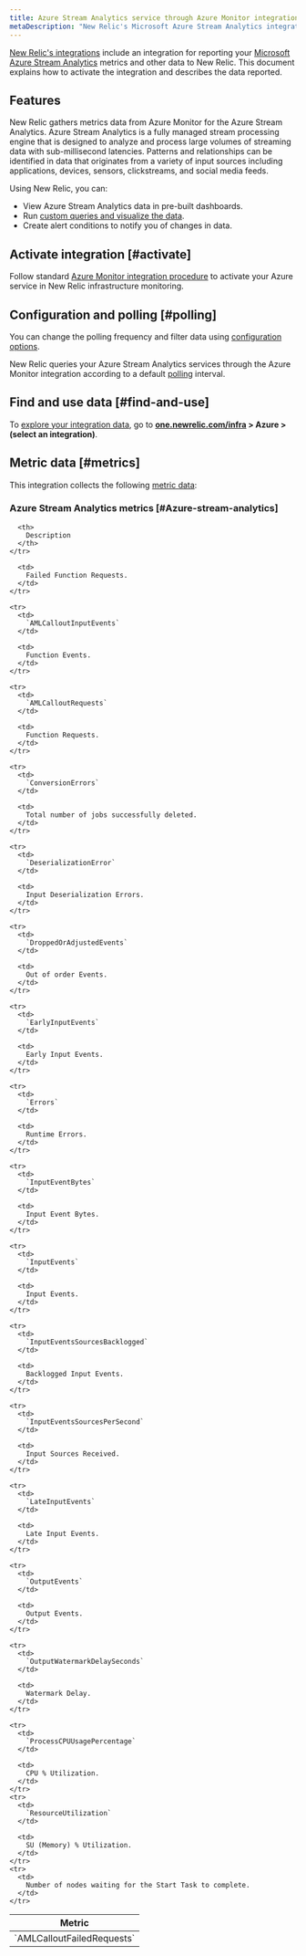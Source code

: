 ```yaml
---
title: Azure Stream Analytics service through Azure Monitor integration
metaDescription: "New Relic's Microsoft Azure Stream Analytics integration: what data it reports and how to enable it."
---
```


[New Relic's integrations](/docs/infrastructure/integrations-getting-started/getting-started/introduction-infrastructure-integrations) include  an integration for reporting your [Microsoft Azure Stream Analytics](https://azure.microsoft.com/en-us/products/stream-Analytics) metrics and other data to New Relic. This document explains how to activate the integration and describes the data reported.

## Features

New Relic gathers metrics data from Azure Monitor for the Azure Stream Analytics. Azure Stream Analytics is a fully managed stream processing engine that is designed to analyze and process large volumes of streaming data with sub-millisecond latencies. Patterns and relationships can be identified in data that originates from a variety of input sources including applications, devices, sensors, clickstreams, and social media feeds.

Using New Relic, you can:

* View Azure Stream Analytics data in pre-built dashboards.
* Run [custom queries and visualize the data](/docs/infrastructure/integrations-getting-started/getting-started/use-integration-data-new-relic-insights).
* Create alert conditions to notify you of changes in data.

## Activate integration [#activate]

Follow standard [Azure Monitor integration procedure](/docs/infrastructure/microsoft-azure-integrations/azure-integrations-list/azure-monitor) to activate your Azure service in New Relic infrastructure monitoring.

## Configuration and polling [#polling]

You can change the polling frequency and filter data using [configuration options](/docs/infrastructure/microsoft-azure-integrations/azure-integrations-list/azure-monitor/#settings).

New Relic queries your Azure Stream Analytics services through the Azure Monitor integration according to a default [polling](/docs/infrastructure/microsoft-azure-integrations/azure-integrations-list/azure-monitor/#settings) interval.

## Find and use data [#find-and-use]

To [explore your integration data](/docs/infrastructure/integrations/find-use-infrastructure-integration-data), go to **[one.newrelic.com/infra](https://one.newrelic.com/infra) > Azure > (select an integration)**.

## Metric data [#metrics]

This integration collects the following [metric data](/docs/infrastructure/integrations-getting-started/getting-started/understand-integration-data-data-types#metric):

### Azure Stream Analytics metrics [#Azure-stream-analytics]

<table>
  <thead>
    <tr>
      <th style={{ width: "300px" }}>
        Metric
      </th>

      <th>
        Description
      </th>
    </tr>
  </thead>

  <tbody>
    <tr>
      <td>
        `AMLCalloutFailedRequests`
      </td>

      <td>
        Failed Function Requests.
      </td>
    </tr>

    <tr>
      <td>
        `AMLCalloutInputEvents`
      </td>

      <td>
        Function Events.
      </td>
    </tr>

    <tr>
      <td>
        `AMLCalloutRequests`
      </td>

      <td>
        Function Requests.
      </td>
    </tr>

    <tr>
      <td>
        `ConversionErrors`
      </td>

      <td>
        Total number of jobs successfully deleted.
      </td>
    </tr>

    <tr>
      <td>
        `DeserializationError`
      </td>

      <td>
        Input Deserialization Errors.
      </td>
    </tr>

    <tr>
      <td>
        `DroppedOrAdjustedEvents`
      </td>

      <td>
        Out of order Events.
      </td>
    </tr>

    <tr>
      <td>
        `EarlyInputEvents`
      </td>

      <td>
        Early Input Events.
      </td>
    </tr>

    <tr>
      <td>
        `Errors`
      </td>

      <td>
        Runtime Errors.
      </td>
    </tr>

    <tr>
      <td>
        `InputEventBytes`
      </td>

      <td>
        Input Event Bytes.
      </td>
    </tr>

    <tr>
      <td>
        `InputEvents`
      </td>

      <td>
        Input Events.
      </td>
    </tr>

    <tr>
      <td>
        `InputEventsSourcesBacklogged`
      </td>

      <td>
        Backlogged Input Events.
      </td>
    </tr>

    <tr>
      <td>
        `InputEventsSourcesPerSecond`
      </td>

      <td>
        Input Sources Received.
      </td>
    </tr>

    <tr>
      <td>
        `LateInputEvents`
      </td>

      <td>
        Late Input Events.
      </td>
    </tr>

    <tr>
      <td>
        `OutputEvents`
      </td>

      <td>
        Output Events.
      </td>
    </tr>

    <tr>
      <td>
        `OutputWatermarkDelaySeconds`
      </td>

      <td>
        Watermark Delay.
      </td>
    </tr>

    <tr>
      <td>
        `ProcessCPUUsagePercentage`
      </td>

      <td>
        CPU % Utilization.
      </td>
    </tr>
    <tr>
      <td>
        `ResourceUtilization`
      </td>

      <td>
        SU (Memory) % Utilization.
      </td>
    </tr>
    <tr>
      <td>
        Number of nodes waiting for the Start Task to complete.
      </td>
    </tr>
  </tbody>
</table>
